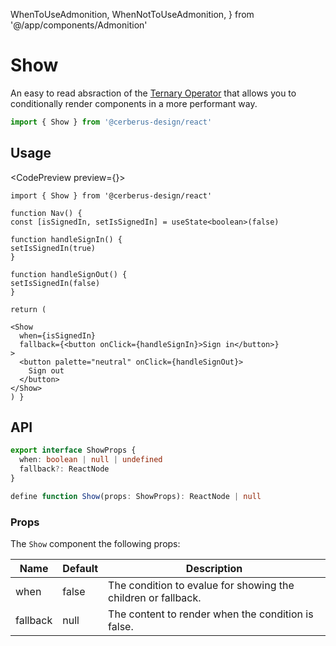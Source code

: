   WhenToUseAdmonition,
  WhenNotToUseAdmonition,
} from '@/app/components/Admonition'

# Show

An easy to read absraction of the [Ternary Operator](https://developer.mozilla.org/en-US/docs/Web/JavaScript/Reference/Operators/Conditional_Operator) that allows you to conditionally render components in a more performant way.

```ts
import { Show } from '@cerberus-design/react'
```

<WhenToUseAdmonition description="When you need display components based on a single condition." />

## Usage

<CodePreview preview={<ShowPreview />}>
```tsx title="nav.tsx"
import { Show } from '@cerberus-design/react'

function Nav() {
const [isSignedIn, setIsSignedIn] = useState<boolean>(false)

function handleSignIn() {
setIsSignedIn(true)
}

function handleSignOut() {
setIsSignedIn(false)
}

return (

<Show
  when={isSignedIn}
  fallback={<button onClick={handleSignIn}>Sign in</button>}
>
  <button palette="neutral" onClick={handleSignOut}>
    Sign out
  </button>
</Show>
) }
```
</CodePreview>

<WhenNotToUseAdmonition description="If you need to conditionally render components that have multiple outcomes, use the Switch/Match family. If you want to display a loading Skeleton, use the Suspense tag or loading route file (NextJS) instead." />

## API

```ts showLineNumbers=false
export interface ShowProps {
  when: boolean | null | undefined
  fallback?: ReactNode
}

define function Show(props: ShowProps): ReactNode | null
```

### Props

The `Show` component the following props:

| Name     | Default | Description                                                   |
| -------- | ------- | ------------------------------------------------------------- |
| when     | false   | The condition to evalue for showing the children or fallback. |
| fallback | null    | The content to render when the condition is false.            |
